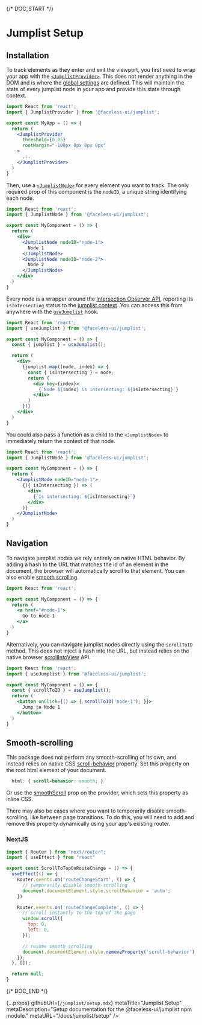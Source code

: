 
{/* DOC_START */}

# Jumplist Setup

## Installation

<InstallationCode name="jumplist" />

To track elements as they enter and exit the viewport, you first need to wrap your app with the [`<JumplistProvider>`](/docs/jumplist/api#jumplistprovider). This does not render anything in the DOM and is where the [global settings](/docs/jumplist/api#jumplistprovider-props) are defined. This will maintain the state of every jumplist node in your app and provide this state through context.

```jsx
import React from 'react';
import { JumplistProvider } from '@faceless-ui/jumplist';

export const MyApp = () => {
  return (
    <JumplistProvider
      threshold={0.05}
      rootMargin="-100px 0px 0px 0px"
    >
      ...
    </JumplistProvider>
  )
}
```

Then, use a [`<JumplistNode>`](/docs/jumplist/api#jumplistnode) for every element you want to track. The only required prop of this component is the `nodeID`, a unique string identifying each node.

```jsx
import React from 'react';
import { JumplistNode } from '@faceless-ui/jumplist';

export const MyComponent = () => {
  return (
    <div>
      <JumplistNode nodeID="node-1">
        Node 1
      </JumplistNode>
      <JumplistNode nodeID="node-2">
        Node 2
      </JumplistNode>
    </div>
  )
}
```

Every node is a wrapper around the [Intersection Observer API](https://developer.mozilla.org/en-US/docs/Web/API/Intersection_Observer_API), reporting its `isIntersecting` status to the [jumplist context](/docs/jumplist/api#jumplistprovider-context). You can access this from anywhere with the [`useJumplist`](/docs/jumplist/api#usejumplist) hook.

```jsx
import React from 'react';
import { useJumplist } from '@faceless-ui/jumplist';

export const MyComponent = () => {
  const { jumplist } = useJumplist();

  return (
    <div>
      {jumplist.map((node, index) => {
        const { isIntersecting } = node;
        return (
          <div key={index}>
            {`Node ${index} is intersecting: ${isIntersecting}`}
          </div>
        )
      })}
    </div>
  )
}
```

You could also pass a function as a child to the `<JumplistNode>` to immediately return the context of that node.

```jsx
import React from 'react';
import { JumplistNode } from '@faceless-ui/jumplist';

export const MyComponent = () => {
  return (
    <JumplistNode nodeID="node-1">
      {({ isIntersecting }) => (
        <div>
          {`Is intersecting: ${isIntersecting}`}
        </div>
      )}
    </JumplistNode>
  )
}
```

## Navigation

To navigate jumplist nodes we rely entirely on native HTML behavior. By adding a hash to the URL that matches the id of an element in the document, the browser will automatically scroll to that element. You can also enable [smooth scrolling](#smooth-scrolling).

```jsx
import React from 'react';

export const MyComponent = () => {
  return (
    <a href="#node-1">
      Go to node 1
    </a>
  )
}
```

Alternatively, you can navigate jumplist nodes directly using the `scrollToID` method. This does not inject a hash into the URL, but instead relies on the native browser [scrollIntoView](https://developer.mozilla.org/en-US/docs/Web/API/Element/scrollIntoView) API.

```jsx
import React from 'react';
import { useJumplist } from '@faceless-ui/jumplist';

export const MyComponent = () => {
  const { scrollToID } = useJumplist();
  return (
    <button onClick={() => { scrollToID('node-1'); }}>
      Jump to Node 1
    </button>
  )
}
```

## Smooth-scrolling

This package does not perform any smooth-scrolling of its own, and instead relies on native CSS [scroll-behavior](https://developer.mozilla.org/en-US/docs/Web/CSS/scroll-behavior) property. Set this property on the root html element of your document.

```css
  html: { scroll-behavior: smooth; }
```

Or use the [smoothScroll](/docs/jumplist/api#smoothScroll) prop on the provider, which sets this property as inline CSS.

There may also be cases where you want to temporarily disable smooth-scrolling, like between page transitions. To do this, you will need to add and remove this property dynamically using your app\'s existing router.

### NextJS

```jsx
import { Router } from "next/router";
import { useEffect } from "react"

export const ScrollToTopOnRouteChange = () => {
  useEffect(() => {
    Router.events.on('routeChangeStart', () => {
      // temporarily disable smooth-scrolling
      document.documentElement.style.scrollBehavior = 'auto';
    })

    Router.events.on('routeChangeComplete', () => {
      // scroll instantly to the top of the page
      window.scroll({
        top: 0,
        left: 0,
      });

      // resume smooth-scrolling
      document.documentElement.style.removeProperty('scroll-behavior');
    });
  }, []);

  return null;
}
```

{/* DOC_END */}

  {...props}
  githubUrl={`/jumplist/setup.mdx`}
  metaTitle="Jumplist Setup"
  metaDescription="Setup documentation for the @faceless-ui/jumplist npm module."
  metaURL="/docs/jumplist/setup"
/>
